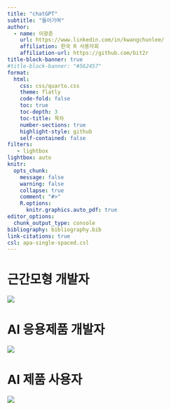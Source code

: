 ```yaml
---
title: "chatGPT"
subtitle: "들어가며"
author:
  - name: 이광춘
    url: https://www.linkedin.com/in/kwangchunlee/
    affiliation: 한국 R 사용자회
    affiliation-url: https://github.com/bit2r
title-block-banner: true
#title-block-banner: "#562457"
format:
  html:
    css: css/quarto.css
    theme: flatly
    code-fold: false
    toc: true
    toc-depth: 3
    toc-title: 목차
    number-sections: true
    highlight-style: github    
    self-contained: false
filters:
   - lightbox
lightbox: auto
knitr:
  opts_chunk: 
    message: false
    warning: false
    collapse: true
    comment: "#>" 
    R.options:
      knitr.graphics.auto_pdf: true
editor_options: 
  chunk_output_type: console
bibliography: bibliography.bib
link-citations: true
csl: apa-single-spaced.csl
---
```


# 근간모형 개발자

![](images/dev-foundation.jpg)

# AI 응용제품 개발자

![](images/naver_clova.png)

# AI 제품 사용자

![](images/two_men_on_a_bus.png)
